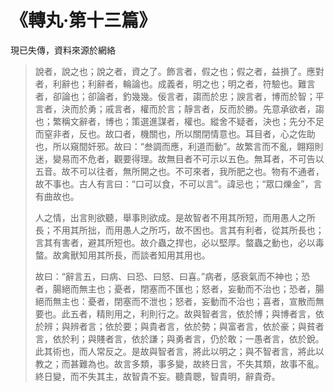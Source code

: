 # 《轉丸·第十三篇》

現已失傳，資料來源於網絡

> 說者，說之也；說之者，資之了。飾言者，假之也；假之者，益損了。應對者，利辭也；利辭者，輪論也。成義者，明之也；明之者，符驗也。難言者，卻論也；卻論者，釣幾幾。佞言者，謅而於忠；諛言者，博而於智；平言者，決而於勇；戚言者，權而於言；靜言者，反而於勝。先意承欲者，謅也；繁稱文辭者，博也；策選進謀者，權也。縱舍不疑者，決也；先分不足而窒非者，反也。故口者，機關也，所以關閉情意也。耳目者，心之佐助也，所以窺間奸邪。故曰：“叁調而應，利道而動”。故繁言而不亂，翺翔則迷，變易而不危者，觀要得理。故無目者不可示以五色。無耳者，不可告以五音。故不可以往者，無所開之也。不可來者，我所肥之也。物有不通者，故不事也。古人有言曰：“口可以食，不可以言”。諱忌也；“眾口爍金”，言有曲故也。
>
> 人之情，出言則欲聽，舉事則欲成。是故智者不用其所短，而用愚人之所長；不用其所拙，而用愚人之所巧，故不困也。言其有利者，從其所長也；言其有害者，避其所短也。故介蟲之捍也，必以堅厚。螫蟲之動也，必以毒螫。故禽獸知用其所長，而談者知用其用也。
>
> 故曰：“辭言五，曰病、曰恐、曰怒、曰喜。”病者，感衰氣而不神也；恐者，腸絕而無主也；憂者，閉塞而不匯也；怒者，妄動而不治也；恐者，腸絕而無主也：憂者，閉塞而不泄也；怒者，妄動而不治也；喜者，宣散而無要也。此五者，精則用之，利則行之。故與智者言，依於博；與博者言，依於辨；與辨者言；依於要；與貴者言，依於勢；與富者言，依於豪；與貧者言，依於利；與賤者言，依於謙；與勇者言，仍於敢；一愚者言，依於銳。此其術也，而人常反之。是故與智者言，將此以明之；與不智者言，將此以教之；而甚難為也。故言多類，事多變，故終日言，不失其類，故事不亂。終日變，而不失其主，故智貴不妄。聽貴聰，智貴明，辭貴奇。
